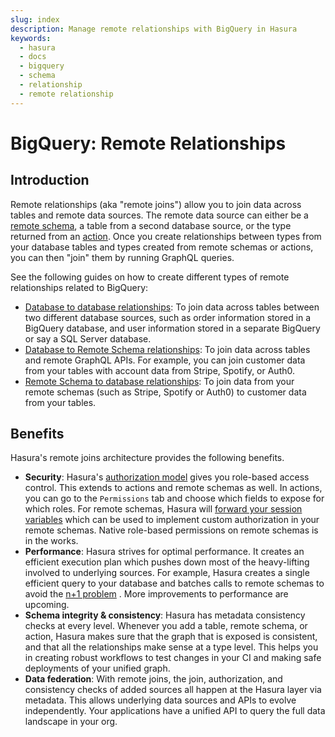 ```yaml
---
slug: index
description: Manage remote relationships with BigQuery in Hasura
keywords:
  - hasura
  - docs
  - bigquery
  - schema
  - relationship
  - remote relationship
---
```


# BigQuery: Remote Relationships

## Introduction

Remote relationships (aka "remote joins") allow you to join data across tables and remote data sources. The remote data
source can either be a [remote schema](/remote-schemas/index.mdx), a table from a second database source, or the type
returned from an [action](/actions/index.mdx). Once you create relationships between types from your database tables and
types created from remote schemas or actions, you can then "join" them by running GraphQL queries.

See the following guides on how to create different types of remote relationships related to BigQuery:

- [Database to database relationships](/schema/bigquery/remote-relationships/remote-source-relationships.mdx): To join
  data across tables between two different database sources, such as order information stored in a BigQuery database,
  and user information stored in a separate BigQuery or say a SQL Server database.
- [Database to Remote Schema relationships](/schema/bigquery/remote-relationships/remote-schema-relationships.mdx): To
  join data across tables and remote GraphQL APIs. For example, you can join customer data from your tables with account
  data from Stripe, Spotify, or Auth0.
- [Remote Schema to database relationships](/remote-schemas/remote-relationships/remote-schema-db-relationships.mdx): To
  join data from your remote schemas (such as Stripe, Spotify or Auth0) to customer data from your tables.

## Benefits

Hasura's remote joins architecture provides the following benefits.

- **Security**: Hasura's [authorization model](/auth/authorization/index.mdx) gives you role-based access control. This
  extends to actions and remote schemas as well. In actions, you can go to the `Permissions` tab and choose which fields
  to expose for which roles. For remote schemas, Hasura will
  [forward your session variables](/remote-schemas/auth/index.mdx) which can be used to implement custom authorization
  in your remote schemas. Native role-based permissions on remote schemas is in the works.
- **Performance**: Hasura strives for optimal performance. It creates an efficient execution plan which pushes down most
  of the heavy-lifting involved to underlying sources. For example, Hasura creates a single efficient query to your
  database and batches calls to remote schemas to avoid the
  [n+1 problem](https://hasura.io/learn/graphql/intro-graphql/graphql-server/) . More improvements to performance are
  upcoming.
- **Schema integrity & consistency**: Hasura has metadata consistency checks at every level. Whenever you add a table,
  remote schema, or action, Hasura makes sure that the graph that is exposed is consistent, and that all the
  relationships make sense at a type level. This helps you in creating robust workflows to test changes in your CI and
  making safe deployments of your unified graph.
- **Data federation**: With remote joins, the join, authorization, and consistency checks of added sources all happen at
  the Hasura layer via metadata. This allows underlying data sources and APIs to evolve independently. Your applications
  have a unified API to query the full data landscape in your org.
